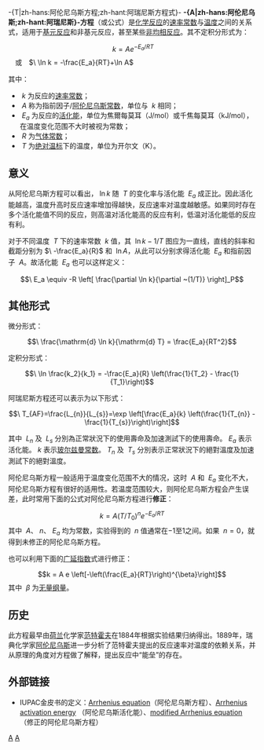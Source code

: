 {{noteTA
|G1=Chemistry
|G2=Physics
|1=zh-hans:无量纲量; zh-hant:無因次量;
}}
-{T|zh-hans:阿伦尼乌斯方程;zh-hant:阿瑞尼斯方程式}-
'''-{A|zh-hans:阿伦尼乌斯;zh-hant:阿瑞尼斯}-方程'''（或公式）是[[化学反应|化学反应]]的[[速率常数|速率常数]]与[[温度|温度]]之间的关系式，适用于[[基元反应|基元反应]]和非基元反应，甚至某些[[非均相反应|非均相反应]]。其不定积分形式为：
:<math>\ k = A e^{{-E_a}/{RT}}</math>　或　<math>\ \ln k = -\frac{E_a}{RT}+\ln A</math>

其中：
* <math>\ k</math> 为反应的[[速率常数|速率常数]]；
* <math>\ A</math> 称为指前因子/[[阿伦尼乌斯常数|阿伦尼乌斯常数]]，单位与 <math>\ k</math> 相同；
* <math>\ E_a</math> 为反应的[[活化能|活化能]]，单位为焦爾每莫耳（J/mol）或千焦每莫耳（kJ/mol），在温度变化范围不大时被视为常数；
* <math>\ R</math> 为[[气体常数|气体常数]]；
* <math>\ T</math> 为[[绝对温标|绝对温标]]下的温度，单位为开尔文（K）。

== 意义 ==
从阿伦尼乌斯方程可以看出，<math>\ \ln k</math> 随 <math>\ T</math> 的变化率与活化能 <math>\ E_a</math> 成正比。因此活化能越高，温度升高时反应速率增加得越快，反应速率对温度越敏感。如果同时存在多个活化能值不同的反应，则高温对活化能高的反应有利，低温对活化能低的反应有利。

对于不同温度 <math>\ T</math> 下的速率常数 <math>\ k</math> 值，其 <math>\ \ln k-1/T</math> 图应为一直线，直线的斜率和截距分别为 <math>\ -\frac{E_a}{R}</math> 和 <math>\ \ln A</math>，从此可以分别求得活化能 <math>\ E_a</math> 和指前因子 <math>\ A</math>。故活化能 <math>\ E_a</math> 也可以这样定义：
:<math>\ E_a \equiv -R \left[ \frac{\partial \ln k}{\partial ~(1/T)} \right]_P </math>

== 其他形式 ==
微分形式：
:<math>\ \frac{\mathrm{d} \ln k}{\mathrm{d} T} = \frac{E_a}{RT^2}</math>

定积分形式：
:<math>\ \ln \frac{k_2}{k_1} = -\frac{E_a}{R} \left(\frac{1}{T_2} - \frac{1}{T_1}\right)</math>

阿瑞尼斯方程还可以表示为以下形式：
:<math>\ T_{AF}=\frac{L_{n}}{L_{s}}=\exp \left[\frac{E_a}{k} \left(\frac{1}{T_{n}} - \frac{1}{T_{s}}\right)\right]</math>

其中 <math>\ L_n</math> 及 <math>\ L_s</math> 分別為正常狀況下的使用壽命及加速測試下的使用壽命。<math>\ E_a</math> 表示活化能。<math>\ k</math> 表示[[玻尔兹曼常数|玻尔兹曼常数]]。<math>\ T_n</math> 及 <math>\ T_s</math> 分別表示正常狀況下的絕對溫度及加速測試下的絕對溫度。

阿伦尼乌斯方程一般适用于温度变化范围不大的情况，这时 <math>\ A</math> 和 <math>\ E_a</math> 变化不大，阿伦尼乌斯方程有很好的适用性。若温度范围较大，则阿伦尼乌斯方程会产生误差，此时常用下面的公式对阿伦尼乌斯方程进行'''修正'''：
:<math>k = A (T/T_0)^n e^{{-E_a}/{RT}}</math>
其中 <math>\ A</math>、<math>\ n</math>、<math>\ E_a</math> 均为常数，实验得到的 <math>\ n</math> 值通常在−1至1之间。如果 <math>\ n = 0</math>，就得到未修正的阿伦尼乌斯方程。

也可以利用下面的[[广延指数|广延指数]]式进行修正：
:<math>k = A e \left[-\left(\frac{E_a}{RT}\right)^{\beta}\right]</math>
其中 <math>\ \beta</math> 为[[无量纲量|无量纲量]]。

== 历史 ==
此方程最早由[[荷兰|荷兰]]化学家[[范特霍夫|范特霍夫]]在1884年根据实验结果归纳得出。1889年，瑞典化学家[[阿伦尼乌斯|阿伦尼乌斯]]进一步分析了范特霍夫提出的反应速率对温度的依赖关系，并从原理的角度对方程做了解释，提出反应中“能垒”的存在。

== 外部链接 ==
* IUPAC金皮书的定义：[https://web.archive.org/web/20081230155634/http://www.iupac.org/goldbook/A00446.pdf Arrhenius equation]（阿伦尼乌斯方程）、[http://www.iupac.org/goldbook/A00102.pdf Arrhenius activation energy] {{Wayback|url=http://www.iupac.org/goldbook/A00102.pdf |date=20070927234708 }}（阿伦尼乌斯活化能）、[https://web.archive.org/web/20081230155646/http://www.iupac.org/goldbook/M03963.pdf modified Arrhenius equation]（修正的阿伦尼乌斯方程）

{{反应机理}}

[[Category:化学动力学|A]]
[[Category:方程|A]]